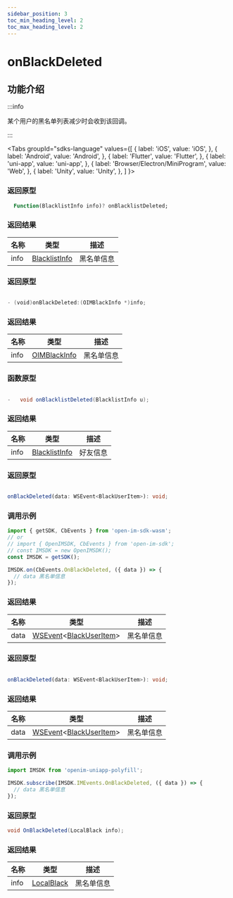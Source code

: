 ```yaml
---
sidebar_position: 3
toc_min_heading_level: 2
toc_max_heading_level: 2
---
```


# onBlackDeleted

## 功能介绍

:::info

某个用户的黑名单列表减少时会收到该回调。

:::

<Tabs
groupId="sdks-language"
values={[
{ label: 'iOS', value: 'iOS', },
{ label: 'Android', value: 'Android', },
{ label: 'Flutter', value: 'Flutter', },
{ label: 'uni-app', value: 'uni-app', },
{ label: 'Browser/Electron/MiniProgram', value: 'Web', },
{ label: 'Unity', value: 'Unity', },
]
}>

<TabItem value="Flutter">

### 返回原型

```dart showLineNumbers
  Function(BlacklistInfo info)? onBlacklistDeleted;
```

### 返回结果

| 名称 | 类型                                                  | 描述     |
| ---- | ----------------------------------------------------- | -------- |
| info | [BlacklistInfo](docs/sdks/class/relation/blackInfo.mdx) | 黑名单信息 |

</TabItem>

<TabItem value="iOS">

### 返回原型

```swift showLineNumbers

- (void)onBlackDeleted:(OIMBlackInfo *)info;

```

### 返回结果

| 名称 | 类型                                                 | 描述     |
| ---- | ---------------------------------------------------- | -------- |
| info | [OIMBlackInfo](docs/sdks/class/relation/blackInfo.mdx) | 黑名单信息 |

</TabItem>

<TabItem value="Android">

### 函数原型

```Java showLineNumbers

-   void onBlacklistDeleted(BlacklistInfo u);

```

### 返回结果

| 名称 | 类型                                                  | 描述     |
| ---- | ----------------------------------------------------- | -------- |
| info | [BlacklistInfo](docs/sdks/class/relation/blackInfo.mdx) | 好友信息 |

</TabItem>

<TabItem value="Web">

### 返回原型

```ts showLineNumbers

onBlackDeleted(data: WSEvent<BlackUserItem>): void;

```

### 调用示例

```js showLineNumbers
import { getSDK, CbEvents } from 'open-im-sdk-wasm';
// or
// import { OpenIMSDK, CbEvents } from 'open-im-sdk';
// const IMSDK = new OpenIMSDK();
const IMSDK = getSDK();

IMSDK.on(CbEvents.OnBlackDeleted, ({ data }) => {
  // data 黑名单信息
});
```

### 返回结果

| 名称 | 类型                                                                                           | 描述       |
| ---- | ---------------------------------------------------------------------------------------------- | ---------- |
| data | [WSEvent](docs/sdks/class/response.mdx)<[BlackUserItem](docs/sdks/class/relation/blackInfo.mdx)> | 黑名单信息 |

</TabItem>

<TabItem value="uni-app">

### 返回原型

```ts showLineNumbers

onBlackDeleted(data: WSEvent<BlackUserItem>): void;

```

### 返回结果

| 名称 | 类型                                                                                           | 描述       |
| ---- | ---------------------------------------------------------------------------------------------- | ---------- |
| data | [WSEvent](docs/sdks/class/response.mdx)<[BlackUserItem](docs/sdks/class/relation/blackInfo.mdx)> | 黑名单信息 |

### 调用示例

```js showLineNumbers
import IMSDK from 'openim-uniapp-polyfill';

IMSDK.subscribe(IMSDK.IMEvents.OnBlackDeleted, ({ data }) => {
  // data 黑名单信息
});
```

</TabItem>

<TabItem value="Unity">

### 返回原型

```C# showLineNumbers
void OnBlackDeleted(LocalBlack info);
```

### 返回结果

| 名称 | 类型                                                  | 描述     |
| ---- | ----------------------------------------------------- | -------- |
| info | [LocalBlack](docs/sdks/class/relation/blackInfo.mdx) | 黑名单信息 |

</TabItem>
</Tabs>
